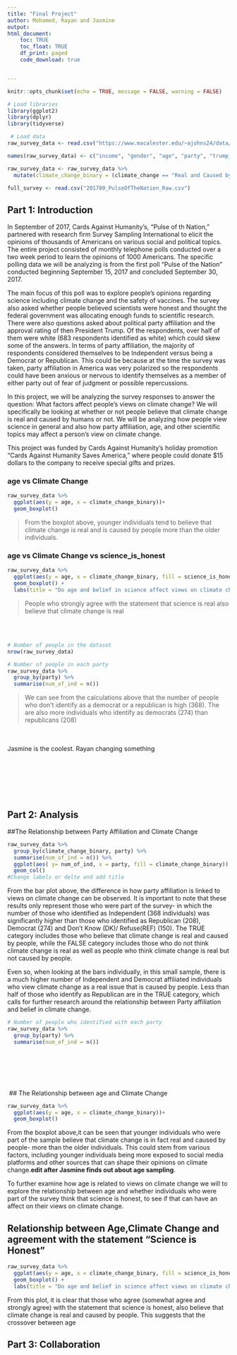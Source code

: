 ```yaml
---
title: "Final Project"
author: Mohamed, Rayan and Jasmine
output:
html_document:
    toc: TRUE
    toc_float: TRUE
    df_print: paged
    code_download: true


---
```



```r
knitr::opts_chunk$set(echo = TRUE, message = FALSE, warning = FALSE)

```

```r
# Load libraries
library(ggplot2)
library(dplyr)
library(tidyverse)
```


```r
 # Load data
raw_survey_data <- read.csv("https://www.macalester.edu/~ajohns24/data/pulse_of_the_nation.csv")

names(raw_survey_data) <- c("income", "gender", "age", "party", "trump_approval", "education", "marital", "robots", "climate_change", "transformers", "science_is_honest", "vaccines_are_safe", "books", "ghosts", "fed_sci_budget", "earth_sun", "wise_unwise")

raw_survey_data <- raw_survey_data %>% 
  mutate(climate_change_binary = (climate_change == "Real and Caused by People"))

full_survey <- read.csv("201709_PulseOfTheNation_Raw.csv")
```



## Part 1: Introduction

  In September of 2017, Cards Against Humanity's, "Pulse of th Nation," partnered with research firm Survey Sampling International to elicit the opinions of thousands of Americans on various social and political topics. The entire project consisted of monthly telephone polls conducted over a two week period to learn the opinions of 1000 Americans. The specific polling data we will be analyzing is from the first poll "Pulse of the Nation" conducted beginning September 15, 2017 and concluded September 30, 2017.
  
  The main focus of this poll was to explore people's opinions regarding science including climate change and the safety of vaccines. The survey also asked whether people believed scientists were honest and thought the federal government was allocating enough funds to scientific research. There were also questions asked about political party affiliation and the approval rating of then President Trump. Of the respondents, over half of them were white (683 respondents identified as white) which could skew some of the answers. In terms of party affiliation, the majority of respondents considered themselves to be Independent versus being a Democrat or Republican. This could be because at the time the survey was taken, party affiliation in America was very polarized so the respondents could have been anxious or nervous to identify themselves as a member of either party out of fear of judgment or possible repercussions. 
  
  In this project, we will be analyzing the survey responses to answer the question: What factors affect people's views on climate change? We will specifically be looking at whether or not people believe that climate change is real and caused by humans or not. We will be analyzing how people view science in general and also how party affiliation, age, and other scientific topics may affect a person's view on climate change. 

  This project was funded by Cards Against Humanity's holiday promotion "Cards Against Humanity Saves America," where people could donate $15 dollars to the company to receive special gifts and prizes. 
  

### age vs Climate Change 


```r
raw_survey_data %>% 
  ggplot(aes(y = age, x = climate_change_binary))+
  geom_boxplot()
```

> From the boxplot above, younger individuals tend to believe that climate change is real and is caused by people more than the older individuals.



### age vs Climate Change vs science_is_honest

```r
raw_survey_data %>% 
  ggplot(aes(y = age, x = climate_change_binary, fill = science_is_honest))+
  geom_boxplot() +
  labs(title = "Do age and belief in science affect views on climate change?", x = "Climate change is real and caused by people", y= "Age")
```
> People who strongly agree with the statement that science is real also believe that climate change is real




\
\





```r
# Number of people in the dataset 
nrow(raw_survey_data)

# Number of people in each party 
raw_survey_data %>%
  group_by(party) %>% 
  summarise(num_of_ind = n()) 
```


> We can see from the calculations above that the number of people who don't identify as a democrat or a republican is high (368). The are also more individuals who identify as democrats (274) than republicans (208)

\
\
Jasmine is the coolest. 
Rayan changing something

\
\
\
\
\



## Part 2: Analysis

##The Relationship between Party Affiliation and Climate Change

```r
raw_survey_data %>%
  group_by(climate_change_binary, party) %>% 
  summarise(num_of_ind = n()) %>% 
  ggplot(aes( y= num_of_ind, x = party, fill = climate_change_binary)) +
  geom_col() 
#Change labels or delte and add title
```

  From the bar plot above, the difference in how party affiliation is linked to views on climate change can be observed. It is important to note that these results only represent those who were part of the survey- in which the number of those who identified as Independent (368 individuals) was significantly higher than those who identified as Republican (208), Democrat (274) and Don't Know (DK)/ Refuse(REF) (150). The TRUE category includes those who believe that climate change is real and caused by people, while the FALSE category includes those who do not think climate change is real as well as people who think climate change is real but not caused by people.

  Even so, when looking at the bars individually, in this small sample, there is a much higher number of Independent and Democrat affiliated individuals who view climate change as a real issue that is caused by people. Less than half of those who identify as Republican are in the TRUE category, which calls for further research around the relationship between Party affiliation and belief in climate change.


```r
# Number of people who identified with each party 
raw_survey_data %>%
  group_by(party) %>% 
  summarise(num_of_ind = n()) 
```



\
\
\
\
\
\ ## The Relationship between age and Climate Change

```r
raw_survey_data %>% 
  ggplot(aes(y = age, x = climate_change_binary))+
  geom_boxplot()
```
From the boxplot above,it can be seen that younger individuals who were part of the sample believe that climate change is in fact real and caused by people- more than the older individuals. This could stem from various factors, including younger individuals being more exposed to social media platforms and other sources that can shape their opinions on climate change.**edit after Jasmine finds out about age sampling**.

To further examine how age is related to views on climate change we will to explore the relationship between age and whether individuals who were part of the survey think that science is honest, to see if that can have an affect on their views on climate change. 


## Relationship between Age,Climate Change and agreement with the statement "Science is Honest"
```r
raw_survey_data %>% 
  ggplot(aes(y = age, x = climate_change_binary, fill = science_is_honest))+
  geom_boxplot() +
  labs(title = "Do age and belief in science affect views on climate change?", x = "Climate change is real and caused by people", y= "Age")
```
From this plot, it is clear that those who agree (somewhat agree and strongly agree) with the statement that science is honest, also believe that climate change is real and  caused by people. This suggests that the crossover between age 

## Part 3: Collaboration


